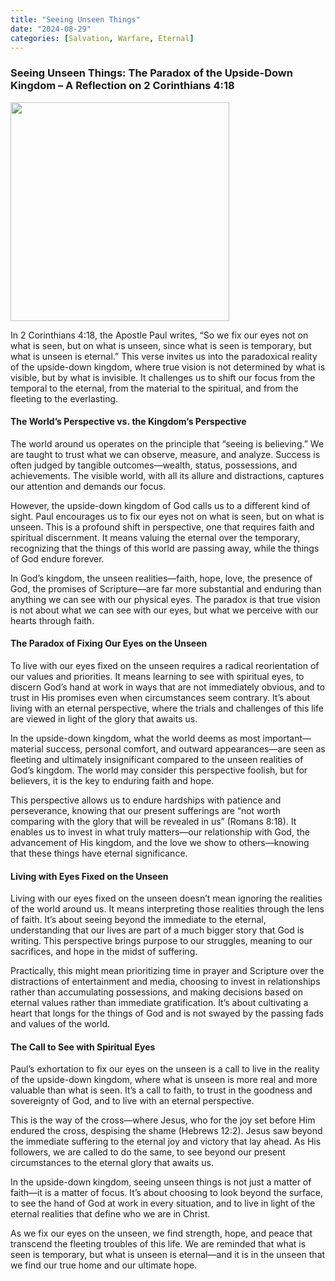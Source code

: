 ```yaml
---
title: "Seeing Unseen Things"
date: "2024-08-29"
categories: [Salvation, Warfare, Eternal]
---
```


### Seeing Unseen Things: The Paradox of the Upside-Down Kingdom – A Reflection on 2 Corinthians 4:18

![](seeUnseen.webp){fig-align="center" width="350"}

In 2 Corinthians 4:18, the Apostle Paul writes, “So we fix our eyes not on what is seen, but on what is unseen, since what is seen is temporary, but what is unseen is eternal.” This verse invites us into the paradoxical reality of the upside-down kingdom, where true vision is not determined by what is visible, but by what is invisible. It challenges us to shift our focus from the temporal to the eternal, from the material to the spiritual, and from the fleeting to the everlasting.

#### The World’s Perspective vs. the Kingdom’s Perspective

The world around us operates on the principle that “seeing is believing.” We are taught to trust what we can observe, measure, and analyze. Success is often judged by tangible outcomes—wealth, status, possessions, and achievements. The visible world, with all its allure and distractions, captures our attention and demands our focus.

However, the upside-down kingdom of God calls us to a different kind of sight. Paul encourages us to fix our eyes not on what is seen, but on what is unseen. This is a profound shift in perspective, one that requires faith and spiritual discernment. It means valuing the eternal over the temporary, recognizing that the things of this world are passing away, while the things of God endure forever.

In God’s kingdom, the unseen realities—faith, hope, love, the presence of God, the promises of Scripture—are far more substantial and enduring than anything we can see with our physical eyes. The paradox is that true vision is not about what we can see with our eyes, but what we perceive with our hearts through faith.

#### The Paradox of Fixing Our Eyes on the Unseen

To live with our eyes fixed on the unseen requires a radical reorientation of our values and priorities. It means learning to see with spiritual eyes, to discern God’s hand at work in ways that are not immediately obvious, and to trust in His promises even when circumstances seem contrary. It’s about living with an eternal perspective, where the trials and challenges of this life are viewed in light of the glory that awaits us.

In the upside-down kingdom, what the world deems as most important—material success, personal comfort, and outward appearances—are seen as fleeting and ultimately insignificant compared to the unseen realities of God’s kingdom. The world may consider this perspective foolish, but for believers, it is the key to enduring faith and hope.

This perspective allows us to endure hardships with patience and perseverance, knowing that our present sufferings are “not worth comparing with the glory that will be revealed in us” (Romans 8:18). It enables us to invest in what truly matters—our relationship with God, the advancement of His kingdom, and the love we show to others—knowing that these things have eternal significance.

#### Living with Eyes Fixed on the Unseen

Living with our eyes fixed on the unseen doesn’t mean ignoring the realities of the world around us. It means interpreting those realities through the lens of faith. It’s about seeing beyond the immediate to the eternal, understanding that our lives are part of a much bigger story that God is writing. This perspective brings purpose to our struggles, meaning to our sacrifices, and hope in the midst of suffering.

Practically, this might mean prioritizing time in prayer and Scripture over the distractions of entertainment and media, choosing to invest in relationships rather than accumulating possessions, and making decisions based on eternal values rather than immediate gratification. It’s about cultivating a heart that longs for the things of God and is not swayed by the passing fads and values of the world.

#### The Call to See with Spiritual Eyes

Paul’s exhortation to fix our eyes on the unseen is a call to live in the reality of the upside-down kingdom, where what is unseen is more real and more valuable than what is seen. It’s a call to faith, to trust in the goodness and sovereignty of God, and to live with an eternal perspective.

This is the way of the cross—where Jesus, who for the joy set before Him endured the cross, despising the shame (Hebrews 12:2). Jesus saw beyond the immediate suffering to the eternal joy and victory that lay ahead. As His followers, we are called to do the same, to see beyond our present circumstances to the eternal glory that awaits us.

In the upside-down kingdom, seeing unseen things is not just a matter of faith—it is a matter of focus. It’s about choosing to look beyond the surface, to see the hand of God at work in every situation, and to live in light of the eternal realities that define who we are in Christ.

As we fix our eyes on the unseen, we find strength, hope, and peace that transcend the fleeting troubles of this life. We are reminded that what is seen is temporary, but what is unseen is eternal—and it is in the unseen that we find our true home and our ultimate hope.
